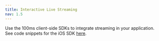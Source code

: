 ```yaml
---
title: Interactive Live Streaming
nav: 1.5
---
```


<Content alias="liveStreaming" />

Use the 100ms client-side SDKs to integrate streaming in your application. See code snippets for the iOS SDK [here](/ios/v2/features/HLS).
